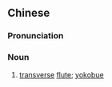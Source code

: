 {{also|横笛}}
==Chinese==
{{zh-forms|s=横笛}}

===Pronunciation===
{{zh-pron
|m=héngdí
|c=waang4 dek6-2
|cat=n
}}

===Noun===
{{zh-noun}}

# [[transverse]] [[flute]]; [[yokobue]]